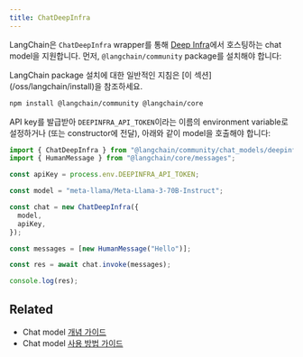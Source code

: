 ```yaml
---
title: ChatDeepInfra
---
```


LangChain은 `ChatDeepInfra` wrapper를 통해 [Deep Infra](https://deepinfra.com/)에서 호스팅하는 chat model을 지원합니다.
먼저, `@langchain/community` package를 설치해야 합니다:

<Tip>
LangChain package 설치에 대한 일반적인 지침은 [이 섹션](/oss/langchain/install)을 참조하세요.
</Tip>

```bash npm
npm install @langchain/community @langchain/core
```

API key를 발급받아 `DEEPINFRA_API_TOKEN`이라는 이름의 environment variable로 설정하거나
(또는 constructor에 전달), 아래와 같이 model을 호출해야 합니다:

```typescript
import { ChatDeepInfra } from "@langchain/community/chat_models/deepinfra";
import { HumanMessage } from "@langchain/core/messages";

const apiKey = process.env.DEEPINFRA_API_TOKEN;

const model = "meta-llama/Meta-Llama-3-70B-Instruct";

const chat = new ChatDeepInfra({
  model,
  apiKey,
});

const messages = [new HumanMessage("Hello")];

const res = await chat.invoke(messages);

console.log(res);
```

## Related

- Chat model [개념 가이드](/oss/langchain/models)
- Chat model [사용 방법 가이드](/oss/langchain/models)